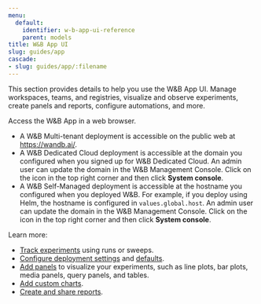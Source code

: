 ```yaml
---
menu:
  default:
    identifier: w-b-app-ui-reference
    parent: models
title: W&B App UI
slug: guides/app
cascade:
- slug: guides/app/:filename
---
```


This section provides details to help you use the W&B App UI. Manage workspaces, teams, and registries, visualize and observe experiments, create panels and reports, configure automations, and more.

Access the W&B App in a web browser. 

- A W&B Multi-tenant deployment is accessible on the public web at https://wandb.ai/.
- A W&B Dedicated Cloud deployment is accessible at the domain you configured when you signed up for W&B Dedicated Cloud. An admin user can update the domain in the W&B Management Console. Click on the icon in the top right corner and then click **System console**.
- A W&B Self-Managed deployment is accessible at the hostname you configured when you deployed W&B. For example, if you deploy using Helm, the hostname is configured in `values.global.host`. An admin user can update the domain in the W&B Management Console. Click on the icon in the top right corner and then click **System console**.

Learn more:

- [Track experiments](/models/track/) using runs or sweeps.
- [Configure deployment settings](/platform/app/settings-page/) and [defaults](/models/app/features/cascade-settings/).
- [Add panels](/models/app/features/panels/) to visualize your experiments, such as line plots, bar plots, media panels, query panels, and tables.
- [Add custom charts](/models/app/features/custom-charts/).
- [Create and share reports](/models/reports/).


